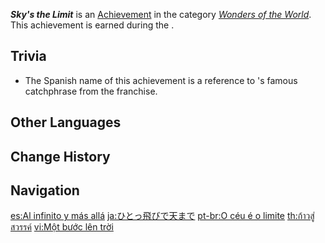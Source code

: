 {{Achievement Infobox
|id           = 84019
|order id     = 4020
|category     = Wonders of the World
|description  = Reach [[Liyue]]'s "[[Jade Chamber|mansion in the sky]]".
|requirements = Earned during ''[[Equilibrium]]''
|primogems    = 5
|tracking     = 
|hidden       = 1
|quest        = A New Star Approaches
|type         = Quest
}}
'''''Sky's the Limit''''' is an [[Achievement]] in the category ''[[Wonders of the World]]''. This achievement is earned during the {{Quest|Equilibrium}}.

==Trivia==
* The Spanish name of this achievement is a reference to {{w|Buzz Lightyear}}'s famous catchphrase from the {{w|Toy Story}} franchise.
<!--
==Video Guides==
{{EVT
|video1   = 
|caption1 = 
}}
-->
==Other Languages==
{{Other Languages
|en      = Sky's the Limit
|zhs     = 一步登天
|zhs_rm  = Yībùdēngtiān
|zht     = 一步登天
|zht_rm  = Yībùdēngtiān
|zh_tl   = One Step to the Sky
|ja      = ひとっ飛びで天まで
|ja_rm   = Hitottobi de Ten Made
|ja_tl   = With a One Jump to the Sky
|ko      = 일보등천
|ko_tl   = Sudden Success
|es      = Al infinito y más allá
|es_tl   = To Infinity and Beyond
|fr      = {{MC|m=Monté|f=Montée}} au ciel
|fr_tl   = {{MC|Ascended|mf=1}} to Heaven
|ru      = Небо не предел
|ru_tl   = Sky is Not the Limit
|th      = ก้าวสู่สวรรค์
|th_rm   = 
|th_tl   = 
|vi      = Một bước lên trời
|vi_tl   = 
|de      = Mit einem Fuß im Himmel
|de_tl   = With One Foot in Heaven
|id      = Melangkah Menuju Langit
|id_tl   = Stepping Into the Sky
|pt      = O céu é o limite
|pt_tl   = 
|tr      = Bulutların Üzerinde
|tr_tl   = Behind the Clouds
|it      = L'unico limite è il cielo
|it_tl   = 
}}

==Change History==
{{Change History|1.1}}
<!--
==References==
{{Reflist}}
-->
==Navigation==
{{Achievement Navbox|Wonders of the World|Quest}}

[[es:Al infinito y más allá]]
[[ja:ひとっ飛びで天まで]]
[[pt-br:O céu é o limite]]
[[th:ก้าวสู่สวรรค์]]
[[vi:Một bước lên trời]]
